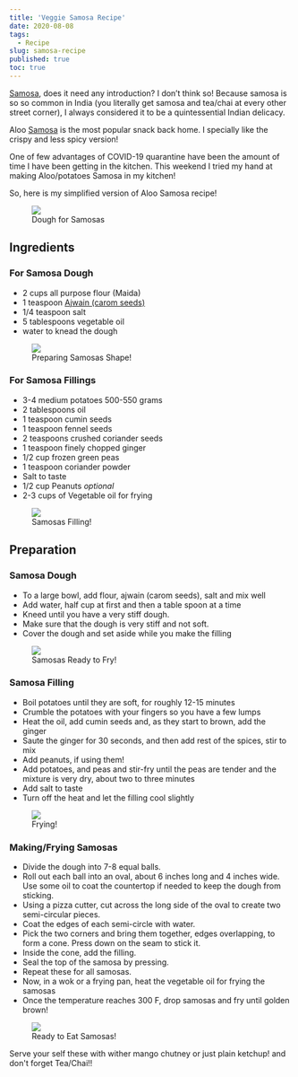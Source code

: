 ```yaml
---
title: 'Veggie Samosa Recipe'
date: 2020-08-08
tags:
  - Recipe
slug: samosa-recipe
published: true
toc: true
---
```


[Samosa], does it need any introduction? I don’t think so!
Because samosa is so so common in India (you literally get samosa and tea/chai at every other street
corner), I always considered it to be a quintessential Indian delicacy.

Aloo [Samosa] is the most
popular snack back home. I specially like the crispy and less spicy version!

[Samosa]: https://en.wikipedia.org/wiki/Samosa

One of few advantages of COVID-19 quarantine have been the amount of time I have been getting in
the kitchen. This weekend I tried my hand at making Aloo/potatoes Samosa in my kitchen!

So, here is my simplified version of Aloo Samosa recipe!

<figure>
  <img src="https://res.cloudinary.com/sadanandsingh/image/upload/v1597022578/samosa/dough.jpg"/>
  <figcaption className="text-center text-xs">
    Dough for Samosas
  </figcaption>
</figure>

## Ingredients

### For Samosa Dough

- 2 cups all purpose flour (Maida)
- 1 teaspoon [Ajwain (carom seeds)](https://en.wikipedia.org/wiki/Ajwain)
- 1/4 teaspoon salt
- 5 tablespoons vegetable oil
- water to knead the dough

<figure>
  <img src="https://res.cloudinary.com/sadanandsingh/image/upload/v1597022578/samosa/samosa_cut.jpg"/>
  <figcaption className="text-center text-xs">
    Preparing Samosas Shape!
  </figcaption>
</figure>

### For Samosa Fillings

- 3-4 medium potatoes 500-550 grams
- 2 tablespoons oil
- 1 teaspoon cumin seeds
- 1 teaspoon fennel seeds
- 2 teaspoons crushed coriander seeds
- 1 teaspoon finely chopped ginger
- 1/2 cup frozen green peas
- 1 teaspoon coriander powder
- Salt to taste
- 1/2 cup Peanuts _optional_
- 2-3 cups of Vegetable oil for frying

<figure>
  <img src="https://res.cloudinary.com/sadanandsingh/image/upload/v1597022578/samosa/aloo_masala.jpg"/>
  <figcaption className="text-center text-xs">
    Samosas Filling!
  </figcaption>
</figure>

## Preparation

### Samosa Dough

- To a large bowl, add flour, ajwain (carom seeds), salt and mix well
- Add water, half cup at first and then a table spoon at a time
- Kneed until you have a very stiff dough.
- Make sure that the dough is very stiff and not soft.
- Cover the dough and set aside while you make the filling

<figure>
  <img src="https://res.cloudinary.com/sadanandsingh/image/upload/v1597022578/samosa/samosa_raw.jpg"/>
  <figcaption className="text-center text-xs">
    Samosas Ready to Fry!
  </figcaption>
</figure>

### Samosa Filling

- Boil potatoes until they are soft, for roughly 12-15 minutes
- Crumble the potatoes with your fingers so you have a few lumps
- Heat the oil, add cumin seeds and, as they start to brown, add the ginger
- Saute the ginger for 30 seconds, and then add rest of the spices, stir to mix
- Add peanuts, if using them!
- Add potatoes, and peas and stir-fry until the peas are tender and the mixture is very dry,
  about two to three minutes
- Add salt to taste
- Turn off the heat and let the filling cool slightly

<figure>
  <img src="https://res.cloudinary.com/sadanandsingh/image/upload/v1597022578/samosa/samosa_frying.jpg"/>
  <figcaption className="text-center text-xs">
    Frying!
  </figcaption>
</figure>

### Making/Frying Samosas

- Divide the dough into 7-8 equal balls.
- Roll out each ball into an oval, about 6 inches long and 4 inches wide. Use some oil to coat the
  countertop if needed to keep the dough from sticking.
- Using a pizza cutter, cut across the long side of the oval to create two semi-circular pieces.
- Coat the edges of each semi-circle with water.
- Pick the two corners and bring them together, edges overlapping, to form a cone. Press down on
  the seam to stick it.
- Inside the cone, add the filling.
- Seal the top of the samosa by pressing.
- Repeat these for all samosas.
- Now, in a wok or a frying pan, heat the vegetable oil for frying the samosas
- Once the temperature reaches 300 F, drop samosas and fry until golden brown!

<figure>
  <img src="https://res.cloudinary.com/sadanandsingh/image/upload/v1597022578/samosa/samosa_done.jpg"/>
  <figcaption className="text-center text-xs">
    Ready to Eat Samosas!
  </figcaption>
</figure>

Serve your self these with wither mango chutney or just plain ketchup! and don't forget Tea/Chai!!
